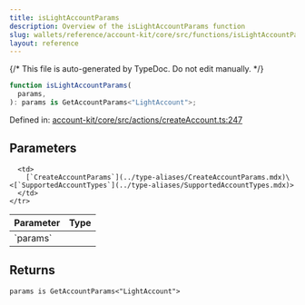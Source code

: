 ```yaml
---
title: isLightAccountParams
description: Overview of the isLightAccountParams function
slug: wallets/reference/account-kit/core/src/functions/isLightAccountParams
layout: reference
---
```


{/* This file is auto-generated by TypeDoc. Do not edit manually. */}

```ts
function isLightAccountParams(
  params,
): params is GetAccountParams<"LightAccount">;
```

Defined in: [account-kit/core/src/actions/createAccount.ts:247](https://github.com/alchemyplatform/aa-sdk/blob/08ef11b1fc98663df6a97fa93722c7f14b33f1cc/account-kit/core/src/actions/createAccount.ts#L247)

## Parameters

<table>
  <thead>
    <tr>
      <th align="left">Parameter</th>
      <th align="left">Type</th>
    </tr>
  </thead>

  <tbody>
    <tr>
      <td>
        `params`
      </td>

      <td>
        [`CreateAccountParams`](../type-aliases/CreateAccountParams.mdx)\<[`SupportedAccountTypes`](../type-aliases/SupportedAccountTypes.mdx)>
      </td>
    </tr>

  </tbody>
</table>

## Returns

`params is GetAccountParams<"LightAccount">`
